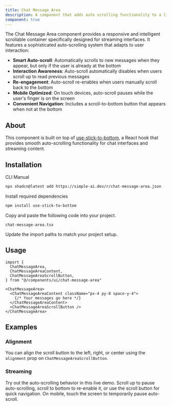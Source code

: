 ```yaml
---
title: Chat Message Area
description: A component that adds auto scrolling functionality to a list of messages.
component: true
---
```


<ComponentPreview
  name="chat-message-area-demo"
  description="A component that adds auto scrolling functionality to a list of messages."
/>

The Chat Message Area component provides a responsive and intelligent scrollable container specifically designed for streaming interfaces. It features a sophisticated auto-scrolling system that adapts to user interaction:

- **Smart Auto-scroll**: Automatically scrolls to new messages when they appear, but only if the user is already at the bottom
- **Interaction Awareness**: Auto-scroll automatically disables when users scroll up to read previous messages
- **Re-engagement**: Auto-scroll re-enables when users manually scroll back to the bottom
- **Mobile Optimized**: On touch devices, auto-scroll pauses while the user's finger is on the screen
- **Convenient Navigation**: Includes a scroll-to-bottom button that appears when not at the bottom

## About

This component is built on top of [use-stick-to-bottom](https://www.npmjs.com/package/use-stick-to-bottom), a React hook that provides smooth auto-scrolling functionality for chat interfaces and streaming content.

## Installation

<CodeTabs>

<TabsList>
  <TabsTrigger value="cli">CLI</TabsTrigger>
  <TabsTrigger value="manual">Manual</TabsTrigger>
</TabsList>
<TabsContent value="cli">

```bash
npx shadcn@latest add https://simple-ai.dev/r/chat-message-area.json
```

</TabsContent>

<TabsContent value="manual">

<Steps>

<Step>Install required dependencies</Step>

```bash
npm install use-stick-to-bottom
```

<Step>Copy and paste the following code into your project.</Step>

`chat-message-area.tsx`

<ComponentSource name="chat-message-area" />

<Step>Update the import paths to match your project setup.</Step>

</Steps>

</TabsContent>

</CodeTabs>

## Usage

```tsx
import {
  ChatMessageArea,
  ChatMessageAreaContent,
  ChatMessageAreaScrollButton,
} from "@/components/ui/chat-message-area"
```

```tsx
<ChatMessageArea>
  <ChatMessageAreaContent className="px-4 py-8 space-y-4">
    {/* Your messages go here */}
  </ChatMessageAreaContent>
  <ChatMessageAreaScrollButton />
</ChatMessageArea>
```

## Examples

### Alignment

You can align the scroll button to the left, right, or center using the `alignment` prop on `ChatMessageAreaScrollButton`.

<ComponentPreview
  name="chat-message-area-demo-alignment"
  description="A chat message area demo with alignment centered."
/>

### Streaming

Try out the auto-scrolling behavior in this live demo. Scroll up to pause auto-scrolling, scroll to bottom to re-enable it, or use the scroll button for quick navigation. On mobile, touch the screen to temporarily pause auto-scroll.

<ComponentPreview
  name="chat-message-area-demo-streaming"
  description="A chat message area demo with streaming messages."
/>